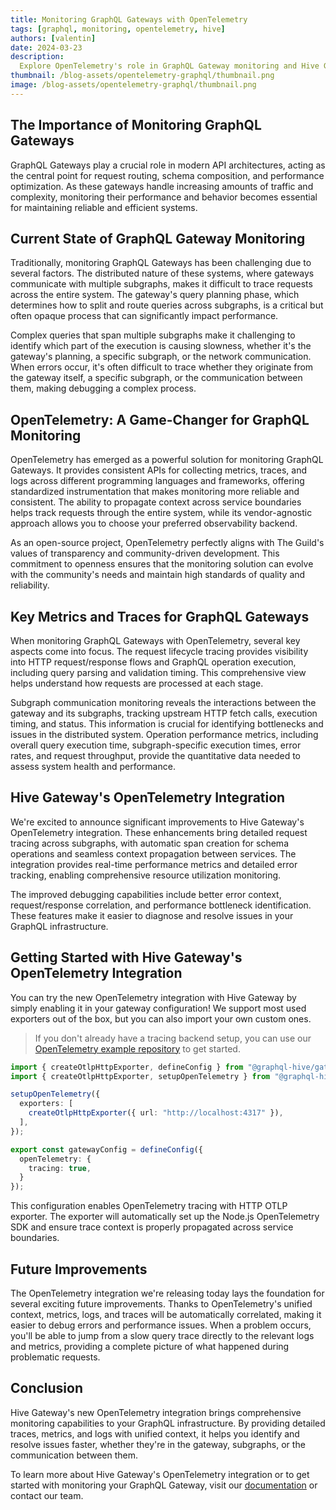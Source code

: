 ```yaml
---
title: Monitoring GraphQL Gateways with OpenTelemetry
tags: [graphql, monitoring, opentelemetry, hive]
authors: [valentin]
date: 2024-03-23
description:
  Explore OpenTelemetry's role in GraphQL Gateway monitoring and Hive Gateway's latest improvements.
thumbnail: /blog-assets/opentelemetry-graphql/thumbnail.png
image: /blog-assets/opentelemetry-graphql/thumbnail.png
---
```


## The Importance of Monitoring GraphQL Gateways

GraphQL Gateways play a crucial role in modern API architectures, acting as the central point for
request routing, schema composition, and performance optimization. As these gateways handle
increasing amounts of traffic and complexity, monitoring their performance and behavior becomes
essential for maintaining reliable and efficient systems.

## Current State of GraphQL Gateway Monitoring

Traditionally, monitoring GraphQL Gateways has been challenging due to several factors. The
distributed nature of these systems, where gateways communicate with multiple subgraphs, makes it
difficult to trace requests across the entire system. The gateway's query planning phase, which
determines how to split and route queries across subgraphs, is a critical but often opaque process
that can significantly impact performance.

Complex queries that span multiple subgraphs make it challenging to identify which part of the
execution is causing slowness, whether it's the gateway's planning, a specific subgraph, or the
network communication. When errors occur, it's often difficult to trace whether they originate from
the gateway itself, a specific subgraph, or the communication between them, making debugging a
complex process.

## OpenTelemetry: A Game-Changer for GraphQL Monitoring

OpenTelemetry has emerged as a powerful solution for monitoring GraphQL Gateways. It provides
consistent APIs for collecting metrics, traces, and logs across different programming languages and
frameworks, offering standardized instrumentation that makes monitoring more reliable and
consistent. The ability to propagate context across service boundaries helps track requests through
the entire system, while its vendor-agnostic approach allows you to choose your preferred
observability backend.

As an open-source project, OpenTelemetry perfectly aligns with The Guild's values of transparency
and community-driven development. This commitment to openness ensures that the monitoring solution
can evolve with the community's needs and maintain high standards of quality and reliability.

## Key Metrics and Traces for GraphQL Gateways

When monitoring GraphQL Gateways with OpenTelemetry, several key aspects come into focus. The
request lifecycle tracing provides visibility into HTTP request/response flows and GraphQL operation
execution, including query parsing and validation timing. This comprehensive view helps understand
how requests are processed at each stage.

Subgraph communication monitoring reveals the interactions between the gateway and its subgraphs,
tracking upstream HTTP fetch calls, execution timing, and status. This information is crucial for
identifying bottlenecks and issues in the distributed system. Operation performance metrics,
including overall query execution time, subgraph-specific execution times, error rates, and request
throughput, provide the quantitative data needed to assess system health and performance.

## Hive Gateway's OpenTelemetry Integration

We're excited to announce significant improvements to Hive Gateway's OpenTelemetry integration.
These enhancements bring detailed request tracing across subgraphs, with automatic span creation for
schema operations and seamless context propagation between services. The integration provides
real-time performance metrics and detailed error tracking, enabling comprehensive resource
utilization monitoring.

The improved debugging capabilities include better error context, request/response correlation, and
performance bottleneck identification. These features make it easier to diagnose and resolve issues
in your GraphQL infrastructure.

## Getting Started with Hive Gateway's OpenTelemetry Integration

You can try the new OpenTelemetry integration with Hive Gateway by simply enabling it in your
gateway configuration! We support most used exporters out of the box, but you can also import your
own custom ones.

> If you don't already have a tracing backend setup, you can use our
> [OpenTelemetry example repository](https://github.com/the-guild-org/graphql-gateway-otel/tree/main/otel)
> to get started.

```typescript
import { createOtlpHttpExporter, defineConfig } from "@graphql-hive/gateway";
import { createOtlpHttpExporter, setupOpenTelemetry } from "@graphql-hive/opentelemetry-setup";

setupOpenTelemetry({
  exporters: [
    createOtlpHttpExporter({ url: "http://localhost:4317" }),
  ],
});

export const gatewayConfig = defineConfig({
  openTelemetry: {
    tracing: true,
  }
});
```

This configuration enables OpenTelemetry tracing with HTTP OTLP exporter. The exporter will
automatically set up the Node.js OpenTelemetry SDK and ensure trace context is properly propagated
across service boundaries.

## Future Improvements

The OpenTelemetry integration we're releasing today lays the foundation for several exciting future
improvements. Thanks to OpenTelemetry's unified context, metrics, logs, and traces will be
automatically correlated, making it easier to debug errors and performance issues. When a problem
occurs, you'll be able to jump from a slow query trace directly to the relevant logs and metrics,
providing a complete picture of what happened during problematic requests.

## Conclusion

Hive Gateway's new OpenTelemetry integration brings comprehensive monitoring capabilities to your
GraphQL infrastructure. By providing detailed traces, metrics, and logs with unified context, it
helps you identify and resolve issues faster, whether they're in the gateway, subgraphs, or the
communication between them.

To learn more about Hive Gateway's OpenTelemetry integration or to get started with monitoring your
GraphQL Gateway, visit our [documentation](https://docs.graphql-hive.com) or contact our team.
